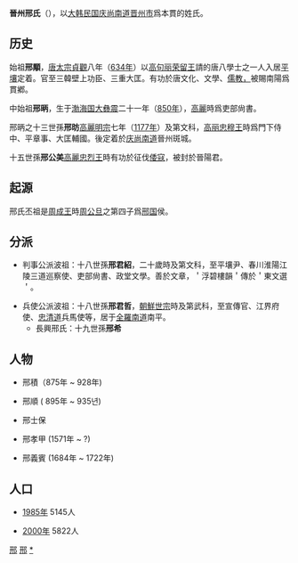 {{Infobox requested|time=2017-03-05T03:42:31+00:00}}
{{unreferenced|time=2017-03-05T03:42:31+00:00}}
'''晉州邢氏'''（{{朝|名=南|諺=진주 형씨|羅=Jinju Hyeong-ssi}}），以[[大韩民国|大韩民国]][[庆尚南道|庆尚南道]][[晋州市_(韩国)|晋州市]]爲本貫的姓氏。

== 历史 ==
始祖'''邢顒'''，[[唐太宗|唐太宗]][[貞觀_(唐朝)|貞觀]]八年（[[634年|634年]]）以[[高句丽|高句丽]][[荣留王|荣留王]]請的唐八學士之一人入居[[平壤|平壤]]定着。官至三韓壁上功臣、三重大匡。有功於唐文化、文學、[[儒教_(宗教)|儒教，]]被賜南陽爲貫鄕。

中始祖'''邢昞'''，生于[[渤海国|渤海国]][[大彝震|大彝震]]二十一年（[[850年|850年]]），[[高麗_(918年－1392年)|高麗]]時爲吏部尙書。

邢昞之十三世孫'''邢昉'''[[高麗明宗|高麗明宗]]七年（[[1177年|1177年]]）及第文科，[[高丽忠穆王|高丽忠穆王]]時爲門下侍中、平章事、大匡輔國。後定着於[[庆尚南道|庆尚南道]]晉州斑城。

十五世孫'''邢公美'''[[高麗忠烈王|高麗忠烈王]]時有功於征伐[[倭寇|倭寇]]，被封於晉陽君。

== 起源 ==
邢氏丕祖是[[周成王|周成王]]時[[周公旦|周公旦]]之第四子爲[[邢国|邢国]]侯。

== 分派 ==
* 判事公派波祖：十八世孫'''邢君紹'''，二十歲時及第文科，至平壤尹、春川淮陽江陵三道巡察使、吏部尙書、政堂文學。善於文章，＇浮碧樓韻＇傳於＇東文選＇。

* 兵使公派波祖：十八世孫'''邢君哲'''，[[朝鮮世宗|朝鮮世宗]]時及第武科，至宣傳官、江界府使、[[忠清道|忠清道]]兵馬使等，居于[[全羅南道|全羅南道]]南平。
** 長興邢氏：十九世孫'''邢希'''

== 人物 ==
* 邢積（875年 ~ 928年)

* 邢順 ( 895年 ~ 935년)

* 邢士保

* 邢孝甲 (1571年 ~ ?)

* 邢義賓 (1684年 ~ 1722年)

== 人口 ==
* [[1985年|1985年]] 5145人

* [[2000年|2000年]] 5822人

[[Category:中國起源韓國姓氏|邢]]
[[Category:朝鮮氏族|邢]]
[[Category:邢姓|*]]